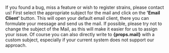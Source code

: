 If you found a bug, miss a feature or wish to register strains,
please contact us!
First select the appropriate subject for the mail and click on
the **'Email Client'** button.
This will open your default email client, there you can formulate your message
and send us the mail. If possible, please try not to change the subject of the Mail,
as this will make it easier for us to assign your issue.
Of course you can also directly write to **{props.mail}** with a custom subject,
especially if your current system does not support our approach.
